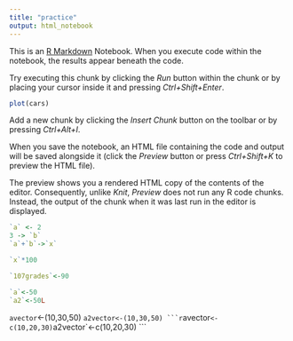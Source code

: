 ```yaml
---
title: "practice"
output: html_notebook
---
```


This is an [R Markdown](http://rmarkdown.rstudio.com) Notebook. When you execute code within the notebook, the results appear beneath the code. 

Try executing this chunk by clicking the *Run* button within the chunk or by placing your cursor inside it and pressing *Ctrl+Shift+Enter*. 

```r
plot(cars)
```

Add a new chunk by clicking the *Insert Chunk* button on the toolbar or by pressing *Ctrl+Alt+I*.

When you save the notebook, an HTML file containing the code and output will be saved alongside it (click the *Preview* button or press *Ctrl+Shift+K* to preview the HTML file).

The preview shows you a rendered HTML copy of the contents of the editor. Consequently, unlike *Knit*, *Preview* does not run any R code chunks. Instead, the output of the chunk when it was last run in the editor is displayed.

```r
`a` <- 2
3 -> `b`
`a`+`b`->`x`
```

```r
`x`*100
```

```r
`107grades`<-90 
```

```r
`a`<-50
`a2`<-50L
```

`avector`<-(10,30,50)
`a2vector<-(10,30,50)
```r
`avector`<-c(10,20,30)
`a2vector`<-c(10,20,30)
```

